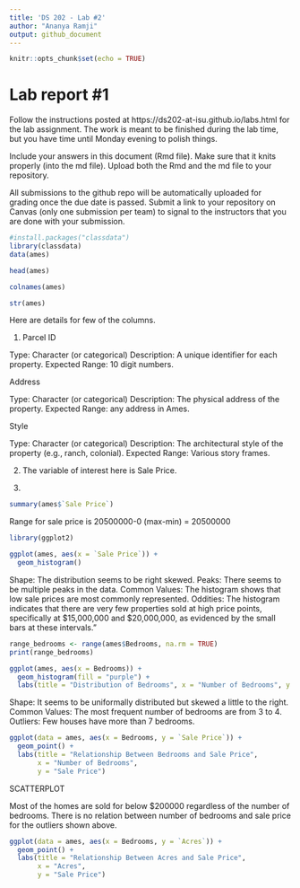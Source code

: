 ```yaml
---
title: 'DS 202 - Lab #2'
author: "Ananya Ramji"
output: github_document
---
```


<!-- README.md is generated from README.Rmd. Please edit the README.Rmd file -->



```r
knitr::opts_chunk$set(echo = TRUE)
```

# Lab report #1

Follow the instructions posted at https://ds202-at-isu.github.io/labs.html for the lab assignment. The work is meant to be finished during the lab time, but you have time until Monday evening to polish things.

Include your answers in this document (Rmd file). Make sure that it knits properly (into the md file). Upload both the Rmd and the md file to your repository.  

All submissions to the github repo will be automatically uploaded for grading once the due date is passed.
Submit a link to your repository on Canvas (only one submission per team) to signal to the instructors that you are done with your submission.

```r
#install.packages("classdata")
library(classdata) 
data(ames)
```

```r
head(ames)
```

```r
colnames(ames)
```
```r
str(ames)
```
Here are details for few of the columns.

1. Parcel ID

Type: Character (or categorical)
Description: A unique identifier for each property.
Expected Range: 10 digit numbers.

Address

Type: Character (or categorical)
Description: The physical address of the property.
Expected Range: any address in Ames.

Style

Type: Character (or categorical)
Description: The architectural style of the property (e.g., ranch, colonial).
Expected Range: Various story frames.

2. The variable of interest here is Sale Price.

3. 
```r
summary(ames$`Sale Price`)
```
Range for sale price is 20500000-0 (max-min) = 20500000

```r
library(ggplot2)
```

```r
ggplot(ames, aes(x = `Sale Price`)) + 
  geom_histogram()
```


Shape: The distribution seems to be right skewed.
Peaks: There seems to be multiple peaks in the data.
Common Values: The histogram shows that low sale prices are most commonly represented. 
Oddities: The histogram indicates that there are very few properties sold at high price points, specifically at $15,000,000 and $20,000,000, as evidenced by the small bars at these intervals.”

```r
range_bedrooms <- range(ames$Bedrooms, na.rm = TRUE)
print(range_bedrooms)
```


```r
ggplot(ames, aes(x = Bedrooms)) +
  geom_histogram(fill = "purple") +
  labs(title = "Distribution of Bedrooms", x = "Number of Bedrooms", y = "Frequency")
```
Shape: It seems to be uniformally distributed but skewed a little to the right.
Common Values: The most frequent number of bedrooms are from 3 to 4.
Outliers: Few houses have more than 7 bedrooms.

```r
ggplot(data = ames, aes(x = Bedrooms, y = `Sale Price`)) +
  geom_point() +
  labs(title = "Relationship Between Bedrooms and Sale Price",
       x = "Number of Bedrooms",
       y = "Sale Price") 
```

SCATTERPLOT

Most of the homes are sold for below $200000 regardless of the number of bedrooms. There is no relation between number of bedrooms and sale price for the outliers shown above. 

```r
ggplot(data = ames, aes(x = Bedrooms, y = `Acres`)) +
  geom_point() +
  labs(title = "Relationship Between Acres and Sale Price",
       x = "Acres",
       y = "Sale Price") 
```

